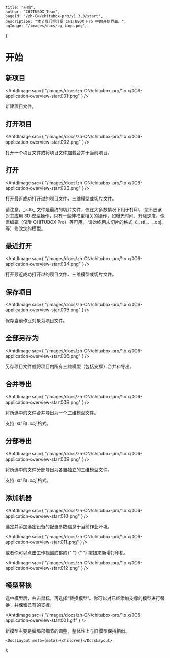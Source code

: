 
	title: "开始",
	author: "CHITUBOX Team",
	pageId: "/zh-CN/chitubox-pro/v1.3.0/start",
	description: "本节我们将介绍 CHITUBOX Pro 中的开始界面。",
	ogImage: "/images/docs/og_logo.png",
};

# 开始

## 新项目

<AntdImage
	src={
		"/images/docs/zh-CN/chitubox-pro/1.x.x/006-application-overview-start001.png"
	}
/>

新建项目文件。

## 打开项目

<AntdImage
	src={
		"/images/docs/zh-CN/chitubox-pro/1.x.x/006-application-overview-start002.png"
	}
/>

打开一个项目文件或将项目文件加载合并于当前项目。

## 打开

<AntdImage
	src={
		"/images/docs/zh-CN/chitubox-pro/1.x.x/006-application-overview-start003.png"
	}
/>

打开最近成功打开过的项目文件、三维模型或切片文件。

<Admonition type="note" title="注意">
	请注意，_.ctb_ 文件是最终的切片文件，仅在大多数情况下用于打印。
	您不应该对其应用 3D
	模型操作，只有一些非模型相关的操作，如曝光时间、升降速度、像素编辑（仅限
	CHITUBOX Pro）等可用。 请始终用未切片的格式（_.stl_、_.obj_
	等）修改您的模型。
</Admonition>

## 最近打开

<AntdImage
	src={
		"/images/docs/zh-CN/chitubox-pro/1.x.x/006-application-overview-start004.png"
	}
/>

打开最近成功打开过的项目文件、三维模型或切片文件。

## 保存项目

<AntdImage
	src={
		"/images/docs/zh-CN/chitubox-pro/1.x.x/006-application-overview-start005.png"
	}
/>

保存当前作业对象为项目文件。

## 全部另存为

<AntdImage
	src={
		"/images/docs/zh-CN/chitubox-pro/1.x.x/006-application-overview-start006.png"
	}
/>

另存项目文件或将项目内所有三维模型（包括支撑）合并和导出。

## 合并导出

<AntdImage
	src={
		"/images/docs/zh-CN/chitubox-pro/1.x.x/006-application-overview-start008.png"
	}
/>

将所选中的文件合并导出为一个三维模型文件。

支持 _.stl_ 和 _.obj_ 格式。

## 分部导出

<AntdImage
	src={
		"/images/docs/zh-CN/chitubox-pro/1.x.x/006-application-overview-start009.png"
	}
/>

将所选中的文件分部导出为各自独立的三维模型文件。

支持 _.stl_ 和 _.obj_ 格式。

## 添加机器

<AntdImage
	src={
		"/images/docs/zh-CN/chitubox-pro/1.x.x/006-application-overview-start010.png"
	}
/>

选定并添加选定设备的配置参数信息于当前作业环境。

<AntdImage
	src={
		"/images/docs/zh-CN/chitubox-pro/1.x.x/006-application-overview-start011.png"
	}
/>

<p>
	或者你可以点击工作视窗底部的{" "}
	<AntdImage
		src={
			"/images/docs/zh-CN/chitubox-pro/1.x.x/006-application-overview-start013.png"
		}
	/>{" "}
	按钮来新增打印机。
</p>

<AntdImage
	src={
		"/images/docs/zh-CN/chitubox-pro/1.x.x/006-application-overview-start012.png"
	}
/>

## 模型替换

选中模型后，右击鼠标，再选择“替换模型”。你可以对已经添加支撑的模型进行替换，并保留已有的支撑。

<AntdImage
	src={
		"/images/docs/zh-CN/chitubox-pro/1.x.x/006-application-overview-start001.gif"
	}
/>

<Admonition type="note" title="注意">
	新模型主要是做局部细节的调整，整体性上与旧模型保持相似。
</Admonition>

	<DocsLayout meta={meta}>{children}</DocsLayout>
);
